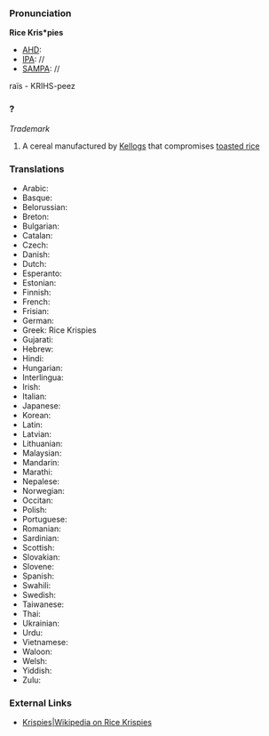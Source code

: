 ===Pronunciation===

'''Rice Kris*pies'''
*[[AHD]]:
*[[IPA]]: //
*[[SAMPA]]: //
ra&iuml;s - KRIHS-peez

===?===

''Trademark''
#A cereal manufactured by [[Kellogs]] that compromises [[toasted rice]]

===Translations===

*Arabic:
*Basque:
*Belorussian:
*Breton:
*Bulgarian:
*Catalan:
*Czech:
*Danish:
*Dutch:
*Esperanto:
*Estonian:
*Finnish:
*French:
*Frisian:
*German:
*Greek: Rice Krispies
*Gujarati:
*Hebrew:
*Hindi:
*Hungarian:
*Interlingua:
*Irish:
*Italian:
*Japanese:
*Korean:
*Latin:
*Latvian:
*Lithuanian:
*Malaysian:
*Mandarin:
*Marathi:
*Nepalese:
*Norwegian:
*Occitan:
*Polish:
*Portuguese:
*Romanian:
*Sardinian:
*Scottish:
*Slovakian:
*Slovene:
*Spanish:
*Swahili:
*Swedish:
*Taiwanese:
*Thai:
*Ukrainian:
*Urdu:
*Vietnamese:
*Waloon:
*Welsh:
*Yiddish:
*Zulu:

===External Links===

*[http://www.en.wikipedia.org/wiki/Rice Krispies|Wikipedia on Rice Krispies]